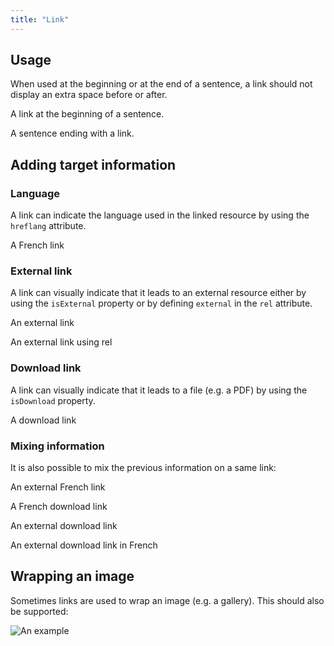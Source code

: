 ```yaml
---
title: "Link"
---
```



## Usage

When used at the beginning or at the end of a sentence, a link should not display an extra space before or after.

<Link href="#destination">A link</Link> at the beginning of a sentence.

A sentence ending with <Link href="#destination">a link</Link>.

## Adding target information

### Language

A link can indicate the language used in the linked resource by using the <code>hreflang</code> attribute.

<p>
  <Link href="#destination" hreflang="fr">A French link</Link>
</p>

### External link

A link can visually indicate that it leads to an external resource either by using the <code>isExternal</code> property or by defining <code>external</code> in the <code>rel</code> attribute.

<p>
  <Link href="#destination" isExternal>An external link</Link>
</p>

<p>
  <Link href="#destination" rel="external">An external link using rel</Link>
</p>

### Download link

A link can visually indicate that it leads to a file (e.g. a PDF) by using the <code>isDownload</code> property.

<p>
  <Link href="#destination" isDownload>A download link</Link>
</p>

### Mixing information

It is also possible to mix the previous information on a same link:

<p>
  <Link href="#destination" hreflang="fr" isExternal>An external French link</Link>
</p>

<p>
  <Link href="#destination" hreflang="fr" isDownload>A French download link</Link>
</p>

<p>
  <Link href="#destination" isDownload isExternal>An external download link</Link>
</p>

<p>
  <Link href="#destination" hreflang="fr" isDownload isExternal>An external download link in French</Link>
</p>

## Wrapping an image

Sometimes links are used to wrap an image (e.g. a gallery). This should also be supported:

<Link href="#destination">
  <img alt="An example" src="https://picsum.photos/100/100" />
</Link>
